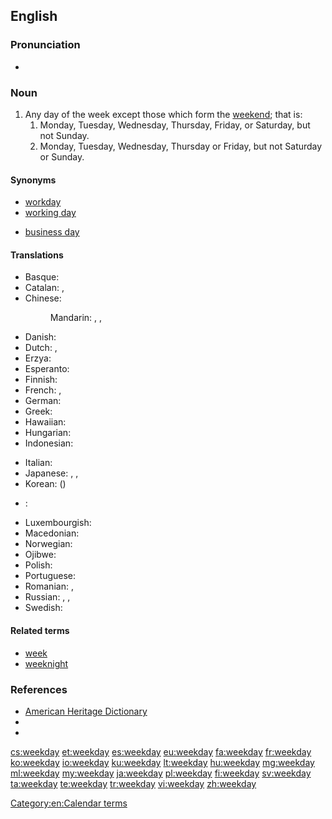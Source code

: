 ==English==

===Pronunciation===
* {{audio|en-us-weekday.ogg|Audio (US)|lang=en}}

===Noun===
{{en-noun}}

# Any day of the week except those which form the [[weekend]]; that is:
## Monday, Tuesday, Wednesday, Thursday, Friday, or Saturday, but not Sunday.
## Monday, Tuesday, Wednesday, Thursday or Friday, but not Saturday or Sunday.

====Synonyms====
* [[workday]]
* [[working day]]
* {{sense|day on which work is done in legal and official usage}} [[business day]]

====Translations====
{{trans-top|weekday}}
* Basque: {{t+|eu|astegun}}
* Catalan: {{t|ca|dia feiner}}, {{t|ca|dia laborable}}
* Chinese:
*: Mandarin: {{t+|cmn|平日|tr=píngrì|sc=Hani}}, {{t+|cmn|平常日|tr=píngchángrì|sc=Hani}}, {{t+|cmn|周日|tr=zhōurì|sc=Hani}}
* Danish: {{t|da|almindelig ugedag}}
* Dutch: {{t+|nl|werkdag|m}}, {{t+|nl|weekdag|m}}
* Erzya: {{t|myv|такойчи}}
* Esperanto: {{t|eo|labortago}}
* Finnish: {{t|fi|arkipäivä}}
* French: {{t+|fr|jour de la semaine|m}}, {{t+|fr|jour ouvré|m}}
* German: {{t+|de|Wochentag|m}}
* Greek: {{t+|el|καθημερινή|f|sc=Grek}}
* Hawaiian: {{t|haw|lā noa}}
* Hungarian: {{t+|hu|hétköznap}}
* Indonesian: {{t|id|hari biasa}}
{{trans-mid}}
* Italian: {{t|it|giorno feriale|m}}
* Japanese: {{t+|ja|平日|tr=heijitsu}}, {{t|ja|ウィークデー|tr=wīkudē}}, {{t|ja|週日|tr=しゅうじつ, shūjitsu|sc=Jpan}}
* Korean: {{t+|ko|평일|tr=pyeongil|sc=Hang}} ({{t+|ko|平日|sc=Hani}})
* {{etyl|la|en}}: {{t|la|feria}}
* Luxembourgish: {{t|lb|Wochendag|m}}
* Macedonian: {{t|mk|делник|m|tr=délnik}}
* Norwegian: {{t+|no|hverdag|m}}
* Ojibwe: {{t|oj|anokii-giizhigad|sc=Latn}}
* Polish: {{t|pl|dzień roboczy|m}}
* Portuguese: {{t|pt|dia de semana|m}}
* Romanian: {{t|ro|zi a săptămânii|f}}, {{t|ro|zi lucrătoare|f}}
* Russian: {{t|ru|рабочий день|m|tr=rabóčij den'}}, {{t|ru|будний день|m|tr=búdnij den'}}, {{t+|ru|будни|p|tr=búdni}}
* Swedish: {{t+|sv|vardag|c}}
{{trans-bottom}}

====Related terms====
* [[week]]
* [[weeknight]]

===References===
* [http://www.yourdictionary.com/weekday American Heritage Dictionary]
* {{R:Collins English Dictionary}}
* {{R:Merriam-Webster Online}}

[[Category:en:Calendar terms]]

[[cs:weekday]]
[[et:weekday]]
[[es:weekday]]
[[eu:weekday]]
[[fa:weekday]]
[[fr:weekday]]
[[ko:weekday]]
[[io:weekday]]
[[ku:weekday]]
[[lt:weekday]]
[[hu:weekday]]
[[mg:weekday]]
[[ml:weekday]]
[[my:weekday]]
[[ja:weekday]]
[[pl:weekday]]
[[fi:weekday]]
[[sv:weekday]]
[[ta:weekday]]
[[te:weekday]]
[[tr:weekday]]
[[vi:weekday]]
[[zh:weekday]]
